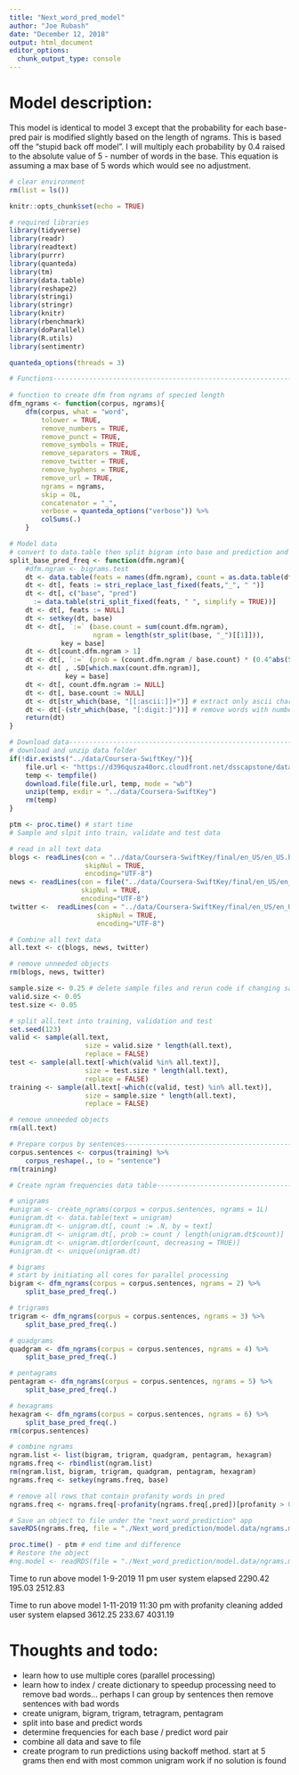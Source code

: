 ```yaml
---
title: "Next_word_pred_model"
author: "Joe Rubash"
date: "December 12, 2018"
output: html_document
editor_options: 
  chunk_output_type: console
---
```



# Model description:
This model is identical to model 3 except that the probability for each base-pred pair is modified slightly based on the length of ngrams. This is based off the "stupid back off model". I will multiply each probability by 0.4 raised to the absolute value of 5 - number of words in the base. This equation is assuming a max base of 5 words which would see no adjustment.

```r
# clear environment
rm(list = ls())

knitr::opts_chunk$set(echo = TRUE)

# required libraries
library(tidyverse)
library(readr)
library(readtext)
library(purrr)
library(quanteda)
library(tm)
library(data.table)
library(reshape2)
library(stringi)
library(stringr)
library(knitr)
library(rbenchmark)
library(doParallel)
library(R.utils)
library(sentimentr)

quanteda_options(threads = 3)

# Functions---------------------------------------------------------------------
  
# function to create dfm from ngrams of specied length
dfm_ngrams <- function(corpus, ngrams){
    dfm(corpus, what = "word",
        tolower = TRUE,
        remove_numbers = TRUE,
        remove_punct = TRUE,
        remove_symbols = TRUE,
        remove_separators = TRUE,
        remove_twitter = TRUE, 
        remove_hyphens = TRUE,
        remove_url = TRUE,
        ngrams = ngrams,
        skip = 0L,
        concatenator = "_",
        verbose = quanteda_options("verbose")) %>% 
        colSums(.)
    }

# Model data
# convert to data.table then split bigram into base and prediction and calc probabilities
split_base_pred_freq <- function(dfm.ngram){
    #dfm.ngram <- bigrams.test
    dt <- data.table(feats = names(dfm.ngram), count = as.data.table(dfm.ngram))
    dt <- dt[, feats := stri_replace_last_fixed(feats,"_", " ")]
    dt <- dt[, c("base", "pred") 
      := data.table(stri_split_fixed(feats, " ", simplify = TRUE))]
    dt <- dt[, feats := NULL]
    dt <- setkey(dt, base)
    dt <- dt[, `:=` (base.count = sum(count.dfm.ngram),
                     ngram = length(str_split(base, "_")[[1]])),
             key = base]
    dt <- dt[count.dfm.ngram > 1]
    dt <- dt[, `:=` (prob = (count.dfm.ngram / base.count) * (0.4^abs(5-ngram)))]
    dt <- dt[ , .SD[which.max(count.dfm.ngram)],
              key = base]
    dt <- dt[, count.dfm.ngram := NULL]
    dt <- dt[, base.count := NULL]
    dt <- dt[str_which(base, "[[:ascii:]]+")] # extract only ascii characters
    dt <- dt[-(str_which(base, "[:digit:]"))] # remove words with numbers
    return(dt)
}

# Download data-----------------------------------------------------------------
# download and unzip data folder
if(!dir.exists("../data/Coursera-SwiftKey/")){
    file.url <- "https://d396qusza40orc.cloudfront.net/dsscapstone/dataset/Coursera-SwiftKey.zip"
    temp <- tempfile()
    download.file(file.url, temp, mode = "wb")
    unzip(temp, exdir = "../data/Coursera-SwiftKey")
    rm(temp)
}

ptm <- proc.time() # start time
# Sample and slpit into train, validate and test data

# read in all text data
blogs <- readLines(con = "../data/Coursera-SwiftKey/final/en_US/en_US.blogs.txt",
                   skipNul = TRUE,
                   encoding="UTF-8")
news <- readLines(con = file("../data/Coursera-SwiftKey/final/en_US/en_US.news.txt", "rb"),
                  skipNul = TRUE,
                  encoding="UTF-8")
twitter <-  readLines(con = "../data/Coursera-SwiftKey/final/en_US/en_US.twitter.txt",
                      skipNul = TRUE,
                      encoding="UTF-8")

# Combine all text data
all.text <- c(blogs, news, twitter) 

# remove unneeded objects
rm(blogs, news, twitter)

sample.size <- 0.25 # delete sample files and rerun code if changing sample size
valid.size <- 0.05
test.size <- 0.05

# split all.text into training, validation and test
set.seed(123)
valid <- sample(all.text,
                   size = valid.size * length(all.text),
                   replace = FALSE)
test <- sample(all.text[-which(valid %in% all.text)],
                   size = test.size * length(all.text),
                   replace = FALSE) 
training <- sample(all.text[-which(c(valid, test) %in% all.text)],
                   size = sample.size * length(all.text),
                   replace = FALSE) 

# remove unneeded objects
rm(all.text)

# Prepare corpus by sentences---------------------------------------------------
corpus.sentences <- corpus(training) %>%
    corpus_reshape(., to = "sentence") 
rm(training)

# Create ngram frequencies data table-------------------------------------------

# unigrams
#unigram <- create_ngrams(corpus = corpus.sentences, ngrams = 1L)
#unigram.dt <- data.table(text = unigram)
#unigram.dt <- unigram.dt[, count := .N, by = text]
#unigram.dt <- unigram.dt[, prob := count / length(unigram.dt$count)]
#unigram.dt <- unigram.dt[order(count, decreasing = TRUE)]
#unigram.dt <- unique(unigram.dt)

# bigrams
# start by initiating all cores for parallel processing
bigram <- dfm_ngrams(corpus = corpus.sentences, ngrams = 2) %>%
    split_base_pred_freq(.)

# trigrams
trigram <- dfm_ngrams(corpus = corpus.sentences, ngrams = 3) %>%
    split_base_pred_freq(.)

# quadgrams
quadgram <- dfm_ngrams(corpus = corpus.sentences, ngrams = 4) %>%
    split_base_pred_freq(.)

# pentagrams
pentagram <- dfm_ngrams(corpus = corpus.sentences, ngrams = 5) %>%
    split_base_pred_freq(.)

# hexagrams
hexagram <- dfm_ngrams(corpus = corpus.sentences, ngrams = 6) %>%
    split_base_pred_freq(.)
rm(corpus.sentences)

# combine ngrams
ngram.list <- list(bigram, trigram, quadgram, pentagram, hexagram)
ngrams.freq <- rbindlist(ngram.list)
rm(ngram.list, bigram, trigram, quadgram, pentagram, hexagram)
ngrams.freq <- setkey(ngrams.freq, base)

# remove all rows that contain profanity words in pred
ngrams.freq <- ngrams.freq[-profanity(ngrams.freq[,pred])[profanity > 0, element_id],]

# Save an object to file under the "next_word_prediction" app
saveRDS(ngrams.freq, file = "./Next_word_prediction/model.data/ngrams.mod.4.clean.rds")

proc.time() - ptm # end time and difference
# Restore the object
#ng.model <- readRDS(file = "./Next_word_prediction/model.data/ngrams.mod.4.rds")

```
Time to run above model 1-9-2019 11 pm
  user  system elapsed 
2290.42  195.03 2512.83 

Time to run above model 1-11-2019 11:30 pm
with profanity cleaning added
  user  system elapsed 
3612.25  233.67 4031.19 


# Thoughts and todo:
- learn how to use multiple cores (parallel processing)
- learn how to index / create dictionary to speedup processing
need to remove bad words... perhaps I can group by sentences then remove sentences with bad words
- create unigram, bigram, trigram, tetragram, pentagram
- split into base and predict words
- determine frequencies for each base / predict word pair
- combine all data and save to file
- create program to run predictions using backoff method. start at 5 grams then end with most common unigram work if no solution is found



